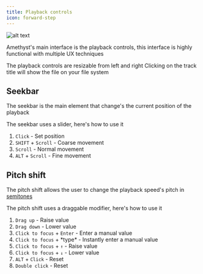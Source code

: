 ```yaml
---
title: Playback controls
icon: forward-step
---
```


![alt text](/images/playback-controls.png)

Amethyst's main interface is the playback controls, this interface is highly functional with multiple UX techniques

<Tip>
  The playback controls are resizable from left and right
</Tip>

<Tip>
  Clicking on the track title will show the file on your file system
</Tip>
 
## Seekbar

The seekbar is the main element that change's the current position of the playback

<Tip>
  The seekbar uses a slider, here's how to use it

  1. `Click` - Set position
  2. `SHIFT` + `Scroll` - Coarse movement
  3. `Scroll` - Normal movement
  4. `ALT` + `Scroll` - Fine movement
</Tip>

## Pitch shift

The pitch shift allows the user to change the playback speed's pitch in [semitones](https://en.wikipedia.org/wiki/Semitone)

<Tip>
  The pitch shift uses a draggable modifier, here's how to use it

  1. `Drag up` - Raise value
  2. `Drag down` - Lower value
  3. `Click to focus` + `Enter` - Enter a manual value
  4. `Click to focus` + \*type\* - Instantly enter a manual value
  5. `Click to focus` + `↑` - Raise value
  6. `Click to focus` + `↓` - Lower value
  7. `ALT` + `Click` - Reset
  8. `Double click` - Reset
</Tip>
